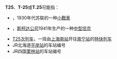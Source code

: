 {{DisambigNav|T|25}}
'''T25'''、'''T-25'''或'''T.25'''可能指：

* {{link-ru|T-25小坦克|Т-25 (танкетка)}}，1930年代苏联的一种[[小戰車|小戰車]]
* {{link-ru|T-25坦克|Т-25 (танк)}}，[[斯柯达公司|斯柯达公司]]1941年生产的一种[[中型坦克|中型坦克]]
* [[T25/26次列车|T25次列车]]，一班由[[上海南站|上海南站]]开往[[南宁站|南宁站]]的[[特快列车|特快列车]]
* JR北海道[[平岸車站_(北海道赤平市)|平岸站]]的车站编号
* JR四国[[栗林站_(日本)|栗林站]]的车站编号

{{disambig}}